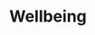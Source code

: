 ---
slug: wellbeing
link: /projects/wellbeing/
category: 'projects'
title: Wellbeing
publicData: Sep 11th 2020
pagesCount: 8
siteLink: https://wellbeing.igromov.digital/
pages: 
    - page:
        - image: ../../assets/images/projects/project-140-wellbeing/wellbeing-0.png
        - title: Главная,
    - page:
        - image: ../../assets/images/projects/project-140-wellbeing/wellbeing-1.png
        - title: Уровень энергии,
    - page:
        - image: ../../assets/images/projects/project-140-wellbeing/wellbeing-2.png
        - title: сон,
    - page:
        - image: ../../assets/images/projects/project-140-wellbeing/wellbeing-3.png
        - title: Активность,
    - page:
        - image: ../../assets/images/projects/project-140-wellbeing/wellbeing-4.png
        - title: Внимание и эффективность,
    - page:
        - image: ../../assets/images/projects/project-140-wellbeing/wellbeing-5.png
        - title: Общие вопросы,
    - page:
        - image: ../../assets/images/projects/project-140-wellbeing/wellbeing-6.png
        - title: Стресс,
    - page:
        - image: ../../assets/images/projects/project-140-wellbeing/wellbeing-7.png
        - title: Питание
sortIdx: 140
---